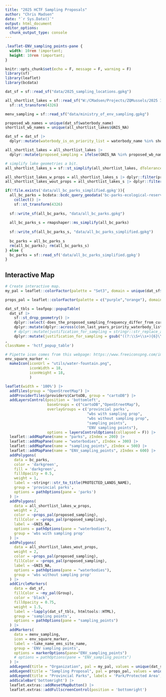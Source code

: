 ```yaml
---
title: "2025 HCTF Sampling Proposals"
author: "Chris Madsen"
date: "`r Sys.Date()`"
output: html_document
editor_options: 
  chunk_output_type: console
---
```


```css
.leaflet-ENV_sampling_points-pane {
  width: 10rem !important;
  height: 10rem !important;
}
```

```r
knitr::opts_chunk$set(echo = F, message = F, warning = F)
library(sf)
library(leaflet)
library(bcdata)

```

```r
dat_sf = sf::read_sf("data/2025_sampling_locations.gpkg")

all_shortlist_lakes = sf::read_sf("W:/CMadsen/Projects/ZQMussels/2025 IMDP Final Report/data/spatial/waterbodies_zqm_shortlist_risk_estimates.gpkg") |> 
  sf::st_transform(4326)

menv_sampling = sf::read_sf("data/ministry_of_env_sampling.gpkg")

proposed_wb_names = unique(dat_sf$waterbody_name)
shortlist_wb_names = unique(all_shortlist_lakes$GNIS_NA)

dat_sf = dat_sf |> 
  dplyr::mutate(waterbody_is_on_priority_list = waterbody_name %in% shortlist_wb_names)

all_shortlist_lakes = all_shortlist_lakes |> 
  dplyr::mutate(proposed_sampling = ifelse(GNIS_NA %in% proposed_wb_names,"Sampling Proposed","No Sampling Proposed"))

# simplify lake geometries a bit.
all_shortlist_lakes_s = sf::st_simplify(all_shortlist_lakes, dTolerance = 20)

all_shortlist_lakes_w_props = all_shortlist_lakes_s |> dplyr::filter(proposed_sampling == "Sampling Proposed")
all_shortlist_lakes_wout_props = all_shortlist_lakes_s |> dplyr::filter(proposed_sampling != "Sampling Proposed")
```

```r
if(!file.exists('data/all_bc_parks_simplified.gpkg')){
  all_bc_parks = bcdata::bcdc_query_geodata('bc-parks-ecological-reserves-and-protected-areas') |> 
    collect() |> 
    sf::st_transform(4326)
  
  sf::write_sf(all_bc_parks, "data/all_bc_parks.gpkg")
  
  all_bc_parks_s = rmapshaper::ms_simplify(all_bc_parks)
  
  sf::write_sf(all_bc_parks_s, "data/all_bc_parks_simplified.gpkg")
  
  bc_parks = all_bc_parks_s
  rm(all_bc_parks); rm(all_bc_parks_s)
} else {
  bc_parks = sf::read_sf('data/all_bc_parks_simplified.gpkg')
}
```

## Interactive Map

```r
# Create interactive map.
my_pal = leaflet::colorFactor(palette = "Set3", domain = unique(dat_sf$Group))

props_pal = leaflet::colorFactor(palette = c("purple","orange"), domain = unique(all_shortlist_lakes_s$proposed_sampling))

dat_sf_tbls = leafpop::popupTable(
  dat_sf |> 
    sf::st_drop_geometry() |> 
    dplyr::select(-does_the_proposed_sampling_frequency_differ_from_current_priority_list) |> 
    dplyr::mutate(dplyr::across(c(on_last_years_priority_waterbody_list,sampled_last_year,substrate_sampler_planned), \(x) ifelse(x == "Y", "Yes", "No"))) |> 
    # dplyr::mutate(justification_for_sampling = stringr::str_replace_all(justification_for_sampling, "[\\,,\\.]", "<br>")) |> 
    dplyr::mutate(justification_for_sampling = gsub("((?:\\S+\\s+){6}\\S+)([ ,\\.])", "\\1<br>", justification_for_sampling, perl = TRUE))
,
className = 'hctf_popup_table')

# Pipette icon comes from this webpage: https://www.freeiconspng.com/img/31423
env_square_marker <-
  makeIcon(iconUrl = "utils/water-fountain.png",
           iconWidth = 18,
           iconHeight = 18,
           )

leaflet(width = '100%') |>
  addTiles(group = "OpenStreetMap") |>
  addProviderTiles(providers$CartoDB, group = "cartoDB") |>
  addLayersControl(position = 'bottomleft',
                   baseGroups = c("cartoDB","OpenStreetMap"),
                   overlayGroups = c('provincial parks',
                                     "wbs with sampling prop",
                                     "wbs without sampling prop",
                                     "sampling points",
                                     "ENV sampling points"),
                   options = layersControlOptions(collapsed = F)) |>
  leaflet::addMapPane(name = "parks", zIndex = 200) |>
  leaflet::addMapPane(name = "waterbodies", zIndex = 300) |>
  leaflet::addMapPane(name = "sampling_points", zIndex = 500) |>
  leaflet::addMapPane(name = "ENV_sampling_points", zIndex = 600) |>
  addPolygons(
    data = bc_parks,
    color = 'darkgreen',
    fill = 'darkgreen',
    fillOpacity = 0.5,
    weight = 1,
    label = ~stringr::str_to_title(PROTECTED_LANDS_NAME),
    group = 'provincial parks',
    options = pathOptions(pane = 'parks')
  ) |> 
  addPolygons(
    data = all_shortlist_lakes_w_props,
    weight = 2,
    color = ~props_pal(proposed_sampling),
    fillColor = ~props_pal(proposed_sampling),
    label = ~GNIS_NA,
    options = pathOptions(pane = "waterbodies"),
    group = 'wbs with sampling prop'
  ) |> 
  addPolygons(
    data = all_shortlist_lakes_wout_props,
    weight = 2,
    color = ~props_pal(proposed_sampling),
    fillColor = ~props_pal(proposed_sampling),
    label = ~GNIS_NA,
    options = pathOptions(pane = "waterbodies"),
    group = 'wbs without sampling prop'
  ) |> 
  addCircleMarkers(
    data = dat_sf,
    fillColor = ~my_pal(Group),
    color = 'black',
    fillOpacity = 0.75,
    weight = 1.5,
    label = ~lapply(dat_sf_tbls, htmltools::HTML),
    group = 'sampling points',
    options = pathOptions(pane = "sampling_points")
  ) |>
  addMarkers(
    data = menv_sampling,
    icon = env_square_marker,
    label = ~lake_name_ems_site_name,
    group = 'ENV sampling points',
    options = markerOptions(pane="ENV_sampling_points")
    # options = pathOptions(pane = "ENV_sampling_points")
  ) |>
  addLegend(title = "Organization", pal = my_pal, values = unique(dat_sf$Group)) |>
  addLegend(title = "Sampling Proposal", pal = props_pal, values = unique(all_shortlist_lakes_s$proposed_sampling)) |> 
  addLegend(title = "Provincial Parks", labels = 'Park/Protected Area', colors = 'darkgreen') |> 
  addScaleBar('bottomright') |>
  leaflet.extras::addResetMapButton() |> 
  leaflet.extras::addFullscreenControl(position = 'bottomright')
```

```r

```

